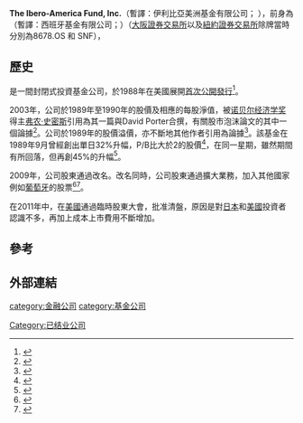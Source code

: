 {{refimprove|time=2018-05-17T17:20:10+00:00}}
''' The Ibero-America Fund, Inc.'''（暫譯：伊利比亞美洲基金有限公司；{{lang-ja|ザ・イベロ・アメリカ・ファンド 
・インク}} ），前身為{{lang|en|'''The Spain Fund, Inc.'''}}（暫譯：西班牙基金有限公司；{{lang-ja|スペイン・ファンド}}）（[[大阪證券交易所|大阪證券交易所]]以及[[紐約證券交易所|紐約證券交易所]]除牌當時分別為8678.OS 和 SNF），{{Fact|業務投資[[南美洲|南美洲]]及[[西班牙|西班牙]]專門投資在交易所上市之高增長證券。由1991年在基金部門上市，直至2011年9月2日清盤及除牌為止。由[[聯博|聯博]]基金資產管理。|time=2018-05-17T17:57:23+00:00}}

==歷史==
{{lang|en|'''Spain Fund, Inc.'''}}是一間封閉式投資基金公司，於1988年在美國展開[[首次公開發行|首次公開發行]]<ref>{{cite news|title=Finance Brief|date=1988年6月23日|work=[[紐約時報|紐約時報]]|language=en|via=ProQuest}}</ref>。

2003年，公司於1989年至1990年的股價及相應的每股淨值，被[[诺贝尔经济学奖|诺贝尔经济学奖]]得主[[弗农·史密斯|弗农·史密斯]]引用為其一篇與David Porter合撰，有關股市泡沫論文的其中一個論據<ref>{{cite journal|title=Stock Market Bubbles in the Laboratory|date=2003年|journal=The Journal of Behavioral Finance|volume=4|issue=1|pages=7-20|language=en|last1=Porter|first1=David P.|last2=史密斯|first2=弗农 L.|author2link=弗农·史密斯}}</ref>。公司於1989年的股價溢價，亦不斷地其他作者引用為論據<ref>{{cite book|url=https://books.google.com.au/books?id=zk8NMSoMDs4C|title=Contrarian Investment Strategies: the Next Generation|chapter=The World of Contrarian Investing|date=1998年|page=210|first=David|last=Dreman|language=en|publisher=Simon & Schuster|publication-place=紐約市|access-date=2018-05-17|archive-date=2018-05-18|archive-url=https://web.archive.org/web/20180518054817/https://books.google.com.au/books?id=zk8NMSoMDs4C|dead-url=no}}</ref>。該基金在1989年9月曾經創出單日32%升幅，P/B比大於2的股價<ref>{{cite news|title=Spain Fund Shares Soar More Than 32% On Heavy Buying by Japanese Investors|date=1989年9月21日|accessdate=2018年5月17日|work=[[华尔街日报|华尔街日报]] (美東版)|publication-place=紐約市|language=en|via=ProQuest|first1=Michael R.|last1=Sesit|first2=Michael|last2=Siconolfi}}</ref>，在同一星期，雖然期間有所回落，但再創45%的升幅<ref>{{cite news|title=Japanese Buying Fuels Spain Fund Frenzy|date=1989年9月27日|accessdate=2018年5月17日|work=[[华尔街日报|华尔街日报]] (美東版)|publication-place=紐約市|language=en|via=ProQuest|first1=Michael|last1=Siconolfi|first2=Michael R.|last2=Sesit|first3=Roger|last3=Lowenstein}}</ref>。

2009年，公司股東通過改名{{lang|en|Ibero-America Fund, Inc.}}。改名同時，公司股東通過擴大業務，加入其他國家例如[[葡萄牙|葡萄牙]]的股票<ref>{{cite news|url=https://www.jornaldenegocios.pt/economia/detalhe/fundo_americano_aposta_na_edp_renovaacuteveis_e_bes|title=Fundo americano aposta na EDP, Renováveis e BES|date=2009年11月25日|accessdate=2018年5月17日|work=Jornal de Negocios|language=pt|archive-date=2018年5月18日|archive-url=https://web.archive.org/web/20180518054510/https://www.jornaldenegocios.pt/economia/detalhe/fundo_americano_aposta_na_edp_renovaacuteveis_e_bes|dead-url=no}}</ref><ref>{{cite press release|url=https://www.daiwa.co.jp/PN/HomeTrade/Account/st/pdf/20090914A3965.pdf|script-title=ja:「スペインファンド(A3965：ﾆｭｰﾖｰｸ市場)」を保有されている投資家の皆様へ－社名変更案のお知らせ－|date=2009年9月|orig-year=平成21年9月|access-date=2018年5月17日|publisher=大和証券|language=ja|archive-date=2018年5月18日|archive-url=https://web.archive.org/web/20180518133113/https://www.daiwa.co.jp/PN/HomeTrade/Account/st/pdf/20090914A3965.pdf|dead-url=no}}</ref>。

在2011年中，在[[美國|美國]]通過臨時股東大會，批准清盤，原因是對[[日本|日本]]和[[美國|美國]]投資者認識不多，再加上成本上市費用不斷增加{{Fact|time=2018-05-17T17:43:51+00:00}}。

==參考==
{{reflist}}

==外部連結==

[[category:金融公司|category:金融公司]]
[[category:基金公司|category:基金公司]]
[[Category:已结业公司|Category:已结业公司]]